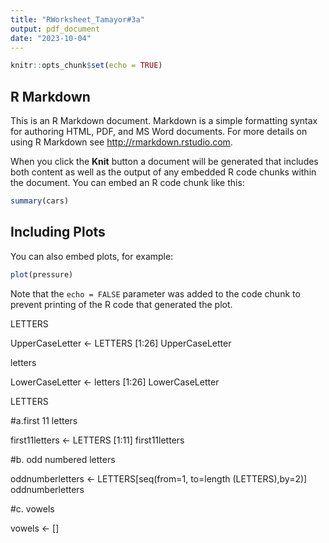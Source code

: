 ```yaml
---
title: "RWorksheet_Tamayor#3a"
output: pdf_document
date: "2023-10-04"
---
```


```r
knitr::opts_chunk$set(echo = TRUE)
```

## R Markdown

This is an R Markdown document. Markdown is a simple formatting syntax for authoring HTML, PDF, and MS Word documents. For more details on using R Markdown see <http://rmarkdown.rstudio.com>.

When you click the **Knit** button a document will be generated that includes both content as well as the output of any embedded R code chunks within the document. You can embed an R code chunk like this:

```r
summary(cars)
```

## Including Plots

You can also embed plots, for example:

```r
plot(pressure)
```

Note that the `echo = FALSE` parameter was added to the code chunk to prevent printing of the R code that generated the plot.








LETTERS

UpperCaseLetter <- LETTERS [1:26]
UpperCaseLetter

letters

LowerCaseLetter <- letters [1:26]
LowerCaseLetter

LETTERS

#a.first 11 letters

first11letters <- LETTERS [1:11]
first11letters

#b. odd numbered letters

oddnumberletters <- LETTERS[seq(from=1, to=length (LETTERS),by=2)]
oddnumberletters

#c. vowels

vowels <- []

